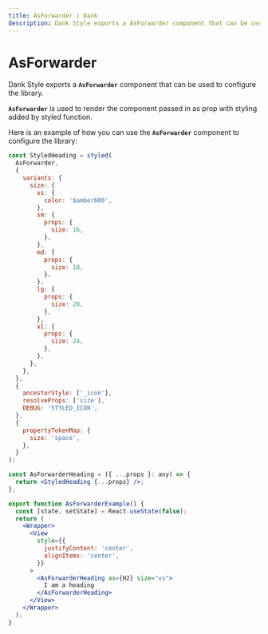 ```yaml
---
title: AsForwarder | Dank
description: Dank Style exports a AsForwarder component that can be used to configure the library.
---
```



<Meta title="Getting Started/AsForwarder" />

# AsForwarder

Dank Style exports a **`AsForwarder`** component that can be used to configure the library.

**`AsForwarder`** is used to render the component passed in as prop with styling added by styled function.

Here is an example of how you can use the **`AsForwarder`** component to configure the library:

```jsx
const StyledHeading = styled(
  AsForwarder,
  {
    variants: {
      size: {
        xs: {
          color: '$amber600',
        },
        sm: {
          props: {
            size: 16,
          },
        },
        md: {
          props: {
            size: 18,
          },
        },
        lg: {
          props: {
            size: 20,
          },
        },
        xl: {
          props: {
            size: 24,
          },
        },
      },
    },
  },
  {
    ancestorStyle: ['_icon'],
    resolveProps: ['size'],
    DEBUG: 'STYLED_ICON',
  },
  {
    propertyTokenMap: {
      size: 'space',
    },
  }
);

const AsForwarderHeading = ({ ...props }: any) => {
  return <StyledHeading {...props} />;
};

export function AsForwarderExample() {
  const [state, setState] = React.useState(false);
  return (
    <Wrapper>
      <View
        style={{
          justifyContent: 'center',
          alignItems: 'center',
        }}
      >
        <AsForwarderHeading as={H2} size="xs">
          I am a heading
        </AsForwarderHeading>
      </View>
    </Wrapper>
  );
}
```
